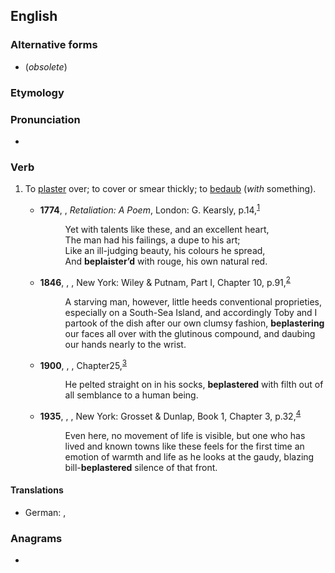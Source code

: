 ==English==

===Alternative forms===
* {{l|en|beplaister}} (''obsolete'')

===Etymology===
{{prefix|en|be|plaster}}

===Pronunciation===
* {{rhymes|ɑːstə(r)|lang=en}}

===Verb===
{{en-verb}}

# {{lb|en|transitive}} To [[plaster]] over; to cover or smear thickly; to [[bedaub]] (''with'' something).
#* '''1774''', {{w|Oliver Goldsmith}}, ''Retaliation: A Poem'', London: G. Kearsly, p.{{nbsp}}14,<sup>[https://archive.org/details/retaliationapoe00goldgoog]</sup>
#*: Yet with talents like these, and an excellent heart,
#*: The man had his failings, a dupe to his art;
#*: Like an ill-judging beauty, his colours he spread,
#*: And '''beplaister’d''' with rouge, his own natural red.
#* '''1846''', {{w|Herman Melville}}, ''{{w|Typee}}'', New York: Wiley & Putnam, Part I, Chapter 10, p.{{nbsp}}91,<sup>[https://archive.org/details/typeepeep00melvrich]</sup>
#*: A starving man, however, little heeds conventional proprieties, especially on a South-Sea Island, and accordingly Toby and I partook of the dish after our own clumsy fashion, '''beplastering''' our faces all over with the glutinous compound, and daubing our hands nearly to the wrist.
#* '''1900''', {{w|Joseph Conrad}}, ''{{w|Lord Jim}}'', Chapter{{nbsp}}25,<sup>[http://www.gutenberg.org/files/5658/5658-h/5658-h.htm]</sup>
#*: He pelted straight on in his socks, '''beplastered''' with filth out of all semblance to a human being.
#* '''1935''', {{w|Thomas Wolfe}}, ''{{w|Of Time and the River}}'', New York: Grosset & Dunlap, Book 1, Chapter 3, p.{{nbsp}}32,<sup>[https://archive.org/details/oftimeriverlegen00wolf]</sup>
#*: Even here, no movement of life is visible, but one who has lived and known towns like these feels for the first time an emotion of warmth and life as he looks at the gaudy, blazing bill-'''beplastered''' silence of that front.

====Translations====
{{trans-top|to cover}}
* German: {{t+|de|bepflastern}}, {{t+|de|bedecken}}
{{trans-mid}}
{{trans-bottom}}

===Anagrams===
* {{anagrams|en|a=abeelprst|prestable}}
